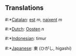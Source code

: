 ==Translations==

#:*[[Catalan]]: [[est]] ''m'', [[naixent]] ''m''
#:*[[Dutch]]: [[Oosten]] ''n''
#:*[[Indonesian]]: timur
#:*[[Japanese]]: 東 (ひがし, higashi)
